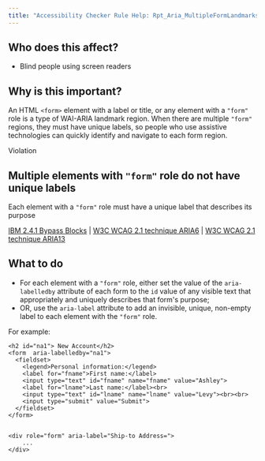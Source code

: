 ```yaml
---
title: "Accessibility Checker Rule Help: Rpt_Aria_MultipleFormLandmarks_Implicit"
---
```


<div className="toolHelp">
<Row>
<Column colLg={5} colMd={3} colSm={4} className="toolLeft">

## Who does this affect?

* Blind people using screen readers

## Why is this important?

An HTML `<form>` element with a label or title, or any element with a `"form"` role is a type of WAI-ARIA landmark region. When there are multiple `"form"` regions, they must have unique labels, so people who use assistive technologies can quickly identify and navigate to each form region.

</Column>
<Column colLg={11} colMd={5} colSm={4} className="toolMain">

<div id="locLevel" className="level-violation">Violation</div>

## Multiple elements with `"form"` role do not have unique labels
Each element with a `"form"` role must have a unique label that describes its purpose

[IBM 2.4.1 Bypass Blocks](http://www.ibm.com/able/guidelines/ci162/bypass_blocks.html) | [W3C WCAG 2.1 technique ARIA6](https://www.w3.org/WAI/WCAG21/Techniques/aria/ARIA6) |  [W3C WCAG 2.1 technique ARIA13](https://www.w3.org/WAI/WCAG21/Techniques/aria/ARIA13)

<div id="locSnippet"></div>

## What to do

* For each element with a `"form"` role, either set the value of the `aria-labelledby` attribute of each form to the `id` value of any visible text that appropriately and uniquely describes that form's purpose;
* OR, use the `aria-label` attribute to add an invisible, unique, non-empty label to each element with the `"form"` role.

For example:

```
<h2 id="na1"> New Account</h2>
<form  aria-labelledby="na1">
  <fieldset>
    <legend>Personal information:</legend>
    <label for="fname">First name:</label>
    <input type="text" id="fname" name="fname" value="Ashley">
    <label for="lname">Last name:</label><br>
    <input type="text" id="lname" name="lname" value="Levy"><br><br>
    <input type="submit" value="Submit">
  </fieldset>
</form>


<div role="form" aria-label="Ship-to Address=">
	...
</div>
```


</Column>
</Row>
</div>
